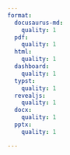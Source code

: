 ```yaml
---
format: 
  docusaurus-md: 
    quality: 1
  pdf:
    quality: 1
  html:
    quality: 1
  dashboard:
    quality: 1
  typst:
    quality: 1
  revealjs:
    quality: 1
  docx:
    quality: 1
  pptx:
    quality: 1

---
```


```{=pandoc-native}
[Table ("",[],[]) (Caption Nothing
 [Para [Str "Data",Space,Str "about",Space,Str "the",Space,Str "planets",Space,Str "of",Space,Str "our",Space,Str "solar",Space,Str "system."]])
 [(AlignCenter,ColWidthDefault)
 ,(AlignCenter,ColWidthDefault)
 ,(AlignDefault,ColWidthDefault)
 ,(AlignRight,ColWidthDefault)
 ,(AlignRight,ColWidthDefault)
 ,(AlignRight,ColWidthDefault)
 ,(AlignRight,ColWidthDefault)
 ,(AlignRight,ColWidthDefault)
 ,(AlignRight,ColWidthDefault)
 ,(AlignRight,ColWidthDefault)
 ,(AlignRight,ColWidthDefault)
 ,(AlignDefault,ColWidthDefault)]
 (TableHead ("",[],[])
 [Row ("",[],[])
  [Cell ("",[],[]) AlignDefault (RowSpan 1) (ColSpan 2)
   []
  ,Cell ("",[],[]) AlignDefault (RowSpan 1) (ColSpan 1)
   [Plain [Str "Name"]]
  ,Cell ("",[],[]) AlignDefault (RowSpan 1) (ColSpan 1)
   [Plain [Str "Mass",Space,Str "(10^24kg)"]]
  ,Cell ("",[],[]) AlignDefault (RowSpan 1) (ColSpan 1)
   [Plain [Str "Diameter",Space,Str "(km)"]]
  ,Cell ("",[],[]) AlignDefault (RowSpan 1) (ColSpan 1)
   [Plain [Str "Density",Space,Str "(kg/m^3)"]]
  ,Cell ("",[],[]) AlignDefault (RowSpan 1) (ColSpan 1)
   [Plain [Str "Gravity",Space,Str "(m/s^2)"]]
  ,Cell ("",[],[]) AlignDefault (RowSpan 1) (ColSpan 1)
   [Plain [Str "Length",Space,Str "of",Space,Str "day",Space,Str "(hours)"]]
  ,Cell ("",[],[]) AlignDefault (RowSpan 1) (ColSpan 1)
   [Plain [Str "Distance",Space,Str "from",Space,Str "Sun",Space,Str "(10^6km)"]]
  ,Cell ("",[],[]) AlignDefault (RowSpan 1) (ColSpan 1)
   [Plain [Str "Mean",Space,Str "temperature",Space,Str "(C)"]]
  ,Cell ("",[],[]) AlignDefault (RowSpan 1) (ColSpan 1)
   [Plain [Str "Number",Space,Str "of",Space,Str "moons"]]
  ,Cell ("",[],[]) AlignDefault (RowSpan 1) (ColSpan 1)
   [Plain [Str "Notes"]]]])
 [(TableBody ("",[],[]) (RowHeadColumns 3)
  []
  [Row ("",[],[])
   [Cell ("",[],[]) AlignDefault (RowSpan 4) (ColSpan 2)
    [Plain [Str "Terrestrial",Space,Str "planets"]]
   ,Cell ("",[],[]) AlignDefault (RowSpan 1) (ColSpan 1)
    [Plain [Str "Mercury"]]
   ,Cell ("",[],[]) AlignDefault (RowSpan 1) (ColSpan 1)
    [Plain [Str "0.330"]]
   ,Cell ("",[],[]) AlignDefault (RowSpan 1) (ColSpan 1)
    [Plain [Str "4,879"]]
   ,Cell ("",[],[]) AlignDefault (RowSpan 1) (ColSpan 1)
    [Plain [Str "5427"]]
   ,Cell ("",[],[]) AlignDefault (RowSpan 1) (ColSpan 1)
    [Plain [Str "3.7"]]
   ,Cell ("",[],[]) AlignDefault (RowSpan 1) (ColSpan 1)
    [Plain [Str "4222.6"]]
   ,Cell ("",[],[]) AlignDefault (RowSpan 1) (ColSpan 1)
    [Plain [Str "57.9"]]
   ,Cell ("",[],[]) AlignDefault (RowSpan 1) (ColSpan 1)
    [Plain [Str "167"]]
   ,Cell ("",[],[]) AlignDefault (RowSpan 1) (ColSpan 1)
    [Plain [Str "0"]]
   ,Cell ("",[],[]) AlignDefault (RowSpan 1) (ColSpan 1)
    [Plain [Str "Closest",Space,Str "to",Space,Str "the",Space,Str "Sun"]]]
  ,Row ("",[],[])
   [Cell ("",[],[]) AlignDefault (RowSpan 1) (ColSpan 1)
    [Plain [Str "Venus"]]
   ,Cell ("",[],[]) AlignDefault (RowSpan 1) (ColSpan 1)
    [Plain [Str "4.87"]]
   ,Cell ("",[],[]) AlignDefault (RowSpan 1) (ColSpan 1)
    [Plain [Str "12,104"]]
   ,Cell ("",[],[]) AlignDefault (RowSpan 1) (ColSpan 1)
    [Plain [Str "5243"]]
   ,Cell ("",[],[]) AlignDefault (RowSpan 1) (ColSpan 1)
    [Plain [Str "8.9"]]
   ,Cell ("",[],[]) AlignDefault (RowSpan 1) (ColSpan 1)
    [Plain [Str "2802.0"]]
   ,Cell ("",[],[]) AlignDefault (RowSpan 1) (ColSpan 1)
    [Plain [Str "108.2"]]
   ,Cell ("",[],[]) AlignDefault (RowSpan 1) (ColSpan 1)
    [Plain [Str "464"]]
   ,Cell ("",[],[]) AlignDefault (RowSpan 1) (ColSpan 1)
    [Plain [Str "0"]]
   ,Cell ("",[],[]) AlignDefault (RowSpan 1) (ColSpan 1)
    []]
  ,Row ("",[],[])
   [Cell ("",[],[]) AlignDefault (RowSpan 1) (ColSpan 1)
    [Plain [Str "Earth"]]
   ,Cell ("",[],[]) AlignDefault (RowSpan 1) (ColSpan 1)
    [Plain [Str "5.97"]]
   ,Cell ("",[],[]) AlignDefault (RowSpan 1) (ColSpan 1)
    [Plain [Str "12,756"]]
   ,Cell ("",[],[]) AlignDefault (RowSpan 1) (ColSpan 1)
    [Plain [Str "5514"]]
   ,Cell ("",[],[]) AlignDefault (RowSpan 1) (ColSpan 1)
    [Plain [Str "9.8"]]
   ,Cell ("",[],[]) AlignDefault (RowSpan 1) (ColSpan 1)
    [Plain [Str "24.0"]]
   ,Cell ("",[],[]) AlignDefault (RowSpan 1) (ColSpan 1)
    [Plain [Str "149.6"]]
   ,Cell ("",[],[]) AlignDefault (RowSpan 1) (ColSpan 1)
    [Plain [Str "15"]]
   ,Cell ("",[],[]) AlignDefault (RowSpan 1) (ColSpan 1)
    [Plain [Str "1"]]
   ,Cell ("",[],[]) AlignDefault (RowSpan 1) (ColSpan 1)
    [Plain [Str "Our",Space,Str "world"]]]
  ,Row ("",[],[])
   [Cell ("",[],[]) AlignDefault (RowSpan 1) (ColSpan 1)
    [Plain [Str "Mars"]]
   ,Cell ("",[],[]) AlignDefault (RowSpan 1) (ColSpan 1)
    [Plain [Str "0.642"]]
   ,Cell ("",[],[]) AlignDefault (RowSpan 1) (ColSpan 1)
    [Plain [Str "6,792"]]
   ,Cell ("",[],[]) AlignDefault (RowSpan 1) (ColSpan 1)
    [Plain [Str "3933"]]
   ,Cell ("",[],[]) AlignDefault (RowSpan 1) (ColSpan 1)
    [Plain [Str "3.7"]]
   ,Cell ("",[],[]) AlignDefault (RowSpan 1) (ColSpan 1)
    [Plain [Str "24.7"]]
   ,Cell ("",[],[]) AlignDefault (RowSpan 1) (ColSpan 1)
    [Plain [Str "227.9"]]
   ,Cell ("",[],[]) AlignDefault (RowSpan 1) (ColSpan 1)
    [Plain [Str "-65"]]
   ,Cell ("",[],[]) AlignDefault (RowSpan 1) (ColSpan 1)
    [Plain [Str "2"]]
   ,Cell ("",[],[]) AlignDefault (RowSpan 1) (ColSpan 1)
    [Plain [Str "The",Space,Str "red",Space,Str "planet"]]]
  ,Row ("",[],[])
   [Cell ("",[],[]) AlignDefault (RowSpan 4) (ColSpan 1)
    [Plain [Str "Jovian",Space,Str "planets"]]
   ,Cell ("",[],[]) AlignDefault (RowSpan 2) (ColSpan 1)
    [Plain [Str "Gas",Space,Str "giants"]]
   ,Cell ("",[],[]) AlignDefault (RowSpan 1) (ColSpan 1)
    [Plain [Str "Jupiter"]]
   ,Cell ("",[],[]) AlignDefault (RowSpan 1) (ColSpan 1)
    [Plain [Str "1898"]]
   ,Cell ("",[],[]) AlignDefault (RowSpan 1) (ColSpan 1)
    [Plain [Str "142,984"]]
   ,Cell ("",[],[]) AlignDefault (RowSpan 1) (ColSpan 1)
    [Plain [Str "1326"]]
   ,Cell ("",[],[]) AlignDefault (RowSpan 1) (ColSpan 1)
    [Plain [Str "23.1"]]
   ,Cell ("",[],[]) AlignDefault (RowSpan 1) (ColSpan 1)
    [Plain [Str "9.9"]]
   ,Cell ("",[],[]) AlignDefault (RowSpan 1) (ColSpan 1)
    [Plain [Str "778.6"]]
   ,Cell ("",[],[]) AlignDefault (RowSpan 1) (ColSpan 1)
    [Plain [Str "-110"]]
   ,Cell ("",[],[]) AlignDefault (RowSpan 1) (ColSpan 1)
    [Plain [Str "67"]]
   ,Cell ("",[],[]) AlignDefault (RowSpan 1) (ColSpan 1)
    [Plain [Str "The",Space,Str "largest",Space,Str "planet"]]]
  ,Row ("",[],[])
   [Cell ("",[],[]) AlignDefault (RowSpan 1) (ColSpan 1)
    [Plain [Str "Saturn"]]
   ,Cell ("",[],[]) AlignDefault (RowSpan 1) (ColSpan 1)
    [Plain [Str "568"]]
   ,Cell ("",[],[]) AlignDefault (RowSpan 1) (ColSpan 1)
    [Plain [Str "120,536"]]
   ,Cell ("",[],[]) AlignDefault (RowSpan 1) (ColSpan 1)
    [Plain [Str "687"]]
   ,Cell ("",[],[]) AlignDefault (RowSpan 1) (ColSpan 1)
    [Plain [Str "9.0"]]
   ,Cell ("",[],[]) AlignDefault (RowSpan 1) (ColSpan 1)
    [Plain [Str "10.7"]]
   ,Cell ("",[],[]) AlignDefault (RowSpan 1) (ColSpan 1)
    [Plain [Str "1433.5"]]
   ,Cell ("",[],[]) AlignDefault (RowSpan 1) (ColSpan 1)
    [Plain [Str "-140"]]
   ,Cell ("",[],[]) AlignDefault (RowSpan 1) (ColSpan 1)
    [Plain [Str "62"]]
   ,Cell ("",[],[]) AlignDefault (RowSpan 1) (ColSpan 1)
    []]
  ,Row ("",[],[])
   [Cell ("",[],[]) AlignDefault (RowSpan 2) (ColSpan 1)
    [Plain [Str "Ice",Space,Str "giants"]]
   ,Cell ("",[],[]) AlignDefault (RowSpan 1) (ColSpan 1)
    [Plain [Str "Uranus"]]
   ,Cell ("",[],[]) AlignDefault (RowSpan 1) (ColSpan 1)
    [Plain [Str "86.8"]]
   ,Cell ("",[],[]) AlignDefault (RowSpan 1) (ColSpan 1)
    [Plain [Str "51,118"]]
   ,Cell ("",[],[]) AlignDefault (RowSpan 1) (ColSpan 1)
    [Plain [Str "1271"]]
   ,Cell ("",[],[]) AlignDefault (RowSpan 1) (ColSpan 1)
    [Plain [Str "8.7"]]
   ,Cell ("",[],[]) AlignDefault (RowSpan 1) (ColSpan 1)
    [Plain [Str "17.2"]]
   ,Cell ("",[],[]) AlignDefault (RowSpan 1) (ColSpan 1)
    [Plain [Str "2872.5"]]
   ,Cell ("",[],[]) AlignDefault (RowSpan 1) (ColSpan 1)
    [Plain [Str "-195"]]
   ,Cell ("",[],[]) AlignDefault (RowSpan 1) (ColSpan 1)
    [Plain [Str "27"]]
   ,Cell ("",[],[]) AlignDefault (RowSpan 1) (ColSpan 1)
    []]
  ,Row ("",[],[])
   [Cell ("",[],[]) AlignDefault (RowSpan 1) (ColSpan 1)
    [Plain [Str "Neptune"]]
   ,Cell ("",[],[]) AlignDefault (RowSpan 1) (ColSpan 1)
    [Plain [Str "102"]]
   ,Cell ("",[],[]) AlignDefault (RowSpan 1) (ColSpan 1)
    [Plain [Str "49,528"]]
   ,Cell ("",[],[]) AlignDefault (RowSpan 1) (ColSpan 1)
    [Plain [Str "1638"]]
   ,Cell ("",[],[]) AlignDefault (RowSpan 1) (ColSpan 1)
    [Plain [Str "11.0"]]
   ,Cell ("",[],[]) AlignDefault (RowSpan 1) (ColSpan 1)
    [Plain [Str "16.1"]]
   ,Cell ("",[],[]) AlignDefault (RowSpan 1) (ColSpan 1)
    [Plain [Str "4495.1"]]
   ,Cell ("",[],[]) AlignDefault (RowSpan 1) (ColSpan 1)
    [Plain [Str "-200"]]
   ,Cell ("",[],[]) AlignDefault (RowSpan 1) (ColSpan 1)
    [Plain [Str "14"]]
   ,Cell ("",[],[]) AlignDefault (RowSpan 1) (ColSpan 1)
    []]
  ,Row ("",[],[])
   [Cell ("",[],[]) AlignDefault (RowSpan 1) (ColSpan 2)
    [Plain [Str "Dwarf",Space,Str "planets"]]
   ,Cell ("",[],[]) AlignDefault (RowSpan 1) (ColSpan 1)
    [Plain [Str "Pluto"]]
   ,Cell ("",[],[]) AlignDefault (RowSpan 1) (ColSpan 1)
    [Plain [Str "0.0146"]]
   ,Cell ("",[],[]) AlignDefault (RowSpan 1) (ColSpan 1)
    [Plain [Str "2,370"]]
   ,Cell ("",[],[]) AlignDefault (RowSpan 1) (ColSpan 1)
    [Plain [Str "2095"]]
   ,Cell ("",[],[]) AlignDefault (RowSpan 1) (ColSpan 1)
    [Plain [Str "0.7"]]
   ,Cell ("",[],[]) AlignDefault (RowSpan 1) (ColSpan 1)
    [Plain [Str "153.3"]]
   ,Cell ("",[],[]) AlignDefault (RowSpan 1) (ColSpan 1)
    [Plain [Str "5906.4"]]
   ,Cell ("",[],[]) AlignDefault (RowSpan 1) (ColSpan 1)
    [Plain [Str "-225"]]
   ,Cell ("",[],[]) AlignDefault (RowSpan 1) (ColSpan 1)
    [Plain [Str "5"]]
   ,Cell ("",[],[]) AlignDefault (RowSpan 1) (ColSpan 1)
    [Plain [Str "Declassified",Space,Str "as",Space,Str "a",Space,Str "planet",Space,Str "in",Space,Str "2006."]]]])]
 (TableFoot ("",[],[])
 [])]
```
